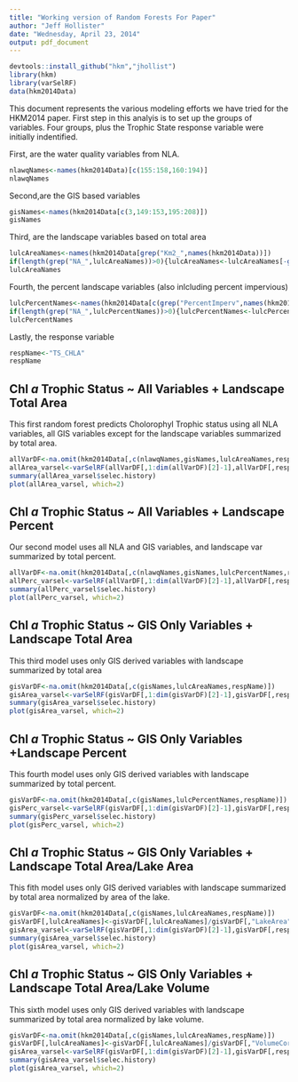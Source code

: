 ---
title: "Working version of Random Forests For Paper"
author: "Jeff Hollister"
date: "Wednesday, April 23, 2014"
output: pdf_document
---

```{r setup, include=FALSE, echo=FALSE, cache=TRUE}
devtools::install_github("hkm","jhollist")
library(hkm)
library(varSelRF)
data(hkm2014Data)
```

This document represents the various modeling efforts we have tried for the HKM2014 paper.  First step in this analyis is to set up the groups of variables.  Four groups, plus the Trophic State response variable were initially indentified.  

First, are the water quality variables from NLA.

```{r nlaWaterQual,echo=FALSE, cache=TRUE}
nlawqNames<-names(hkm2014Data)[c(155:158,160:194)]
nlawqNames
```

Second,are the GIS based variables

```{r gisVariables, echo=FALSE, cache=TRUE}
gisNames<-names(hkm2014Data[c(3,149:153,195:208)])
gisNames
```

Third, are the landscape variables based on total area

```{r lulcVariablesArea, echo=FALSE, cache=TRUE}
lulcAreaNames<-names(hkm2014Data[grep("Km2_",names(hkm2014Data))])
if(length(grep("NA_",lulcAreaNames))>0){lulcAreaNames<-lulcAreaNames[-grep("NA_",lulcAreaNames)]}
lulcAreaNames
```

Fourth, the percent landscape variables (also inlcluding percent impervious) 
```{r lulcVariablesPerc, echo=FALSE, cache=TRUE}
lulcPercentNames<-names(hkm2014Data[c(grep("PercentImperv",names(hkm2014Data)),grep("Per_",names(hkm2014Data)))])
if(length(grep("NA_",lulcPercentNames))>0){lulcPercentNames<-lulcPercentNames[-grep("NA_",lulcPercentNames)]}
lulcPercentNames
```

Lastly, the response variable

```{r response, echo=FALSE, cache=TRUE}
respName<-"TS_CHLA"
respName
```

## Chl *a* Trophic Status ~ All Variables + Landscape Total Area

This first random forest predicts Cholorophyl Trophic status using all NLA variables, all GIS variables except for the landscape variables summarized by total area.

```{r allLandscapeArea, echo=FALSE, cache=TRUE}
allVarDF<-na.omit(hkm2014Data[,c(nlawqNames,gisNames,lulcAreaNames,respName)])
allArea_varsel<-varSelRF(allVarDF[,1:dim(allVarDF)[2]-1],allVarDF[,respName],ntree = 10000, ntreeIterat = 5000,vars.drop.frac = 0.2)
summary(allArea_varsel$selec.history)
plot(allArea_varsel, which=2)
```


## Chl *a* Trophic Status ~ All Variables + Landscape Percent

Our second model uses all NLA and GIS variables, and landscape var summarized by total percent.

```{r allLandscapePercent, echo=FALSE, cache=TRUE}
allVarDF<-na.omit(hkm2014Data[,c(nlawqNames,gisNames,lulcPercentNames,respName)])
allPerc_varsel<-varSelRF(allVarDF[,1:dim(allVarDF)[2]-1],allVarDF[,respName],ntree = 10000, ntreeIterat = 5000,vars.drop.frac = 0.2)
summary(allPerc_varsel$selec.history)
plot(allPerc_varsel, which=2)
```


## Chl *a* Trophic Status ~ GIS Only Variables + Landscape Total Area

This third model uses only GIS derived variables with landscape summarized by total area

```{r gisLandscapeArea, echo=FALSE, cache=TRUE}
gisVarDF<-na.omit(hkm2014Data[,c(gisNames,lulcAreaNames,respName)])
gisArea_varsel<-varSelRF(gisVarDF[,1:dim(gisVarDF)[2]-1],gisVarDF[,respName],ntree = 10000, ntreeIterat = 5000,vars.drop.frac = 0.2)
summary(gisArea_varsel$selec.history)
plot(gisArea_varsel, which=2)
```


## Chl *a* Trophic Status ~ GIS Only Variables +Landscape Percent

This fourth model uses only GIS derived variables with landscape summarized by total percent.

```{r gisLandscapePercent, echo=FALSE, cache=TRUE}
gisVarDF<-na.omit(hkm2014Data[,c(gisNames,lulcPercentNames,respName)])
gisPerc_varsel<-varSelRF(gisVarDF[,1:dim(gisVarDF)[2]-1],gisVarDF[,respName],ntree = 10000, ntreeIterat = 5000,vars.drop.frac = 0.2)
summary(gisPerc_varsel$selec.history)
plot(gisPerc_varsel, which=2)
```

## Chl *a* Trophic Status ~ GIS Only Variables + Landscape Total Area/Lake Area

This fith model uses only GIS derived variables with landscape summarized by total area normalized by area of the lake.

```{r gisLandscapeLakeArea, echo=FALSE, cache=TRUE}
gisVarDF<-na.omit(hkm2014Data[,c(gisNames,lulcAreaNames,respName)])
gisVarDF[,lulcAreaNames]<-gisVarDF[,lulcAreaNames]/gisVarDF[,"LakeArea"]
gisArea_varsel<-varSelRF(gisVarDF[,1:dim(gisVarDF)[2]-1],gisVarDF[,respName],ntree = 10000, ntreeIterat = 5000,vars.drop.frac = 0.2)
summary(gisArea_varsel$selec.history)
plot(gisArea_varsel, which=2)
```

## Chl *a* Trophic Status ~ GIS Only Variables + Landscape Total Area/Lake Volume

This sixth model uses only GIS derived variables with landscape summarized by total area normalized by lake volume.

```{r gisLandscapeLakeVolume, echo=FALSE, cache=TRUE}
gisVarDF<-na.omit(hkm2014Data[,c(gisNames,lulcAreaNames,respName)])
gisVarDF[,lulcAreaNames]<-gisVarDF[,lulcAreaNames]/gisVarDF[,"VolumeCorrect"]
gisArea_varsel<-varSelRF(gisVarDF[,1:dim(gisVarDF)[2]-1],gisVarDF[,respName],ntree = 10000, ntreeIterat = 5000,vars.drop.frac = 0.2)
summary(gisArea_varsel$selec.history)
plot(gisArea_varsel, which=2)
```
